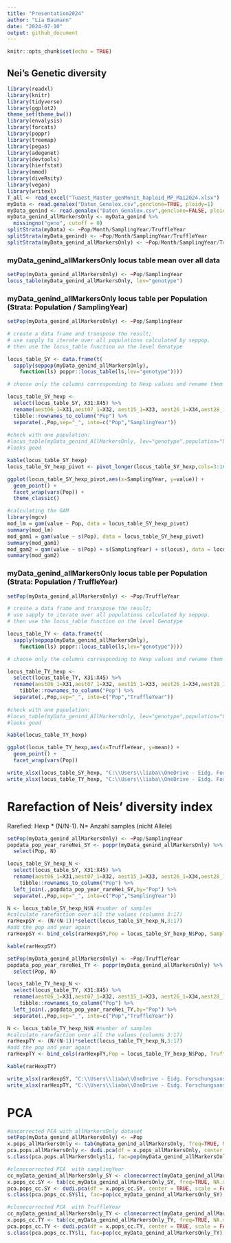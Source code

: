```yaml
---
title: "Presentation2024"
author: "Lia Baumann"
date: "2024-07-10"
output: github_document
---
```


```r
knitr::opts_chunk$set(echo = TRUE)
```

## Nei's Genetic diversity

```r
library(readxl)
library(knitr)
library(tidyverse)
library(ggplot2)
theme_set(theme_bw())
library(envalysis)
library(forcats)
library(poppr)
library(treemap)
library(pegas)
library(adegenet)
library(devtools)
library(hierfstat)
library(mmod)
library(diveRsity)
library(vegan)
library(writexl)
T_all <- read_excel("Tuaest_Master_genMonit_haploid_MP_Mai2024.xlsx")
myData <- read.genalex("Daten_Genalex.csv",genclone=TRUE, ploidy=1)
myData_genind <- read.genalex("Daten_Genalex.csv",genclone=FALSE, ploidy=1)
myData_genind_allMarkersOnly <- myData_genind %>%
  missingno("geno", cutoff = 0)
splitStrata(myData) <- ~Pop/Month/SamplingYear/TruffleYear
splitStrata(myData_genind) <- ~Pop/Month/SamplingYear/TruffleYear
splitStrata(myData_genind_allMarkersOnly) <- ~Pop/Month/SamplingYear/TruffleYear
```

### myData_genind_allMarkersOnly locus table mean over all data
```r
setPop(myData_genind_allMarkersOnly) <- ~Pop/SamplingYear
locus_table(myData_genind_allMarkersOnly, lev="genotype")
```

### myData_genind_allMarkersOnly locus table per Population (Strata: Population / SamplingYear)
```r
setPop(myData_genind_allMarkersOnly) <- ~Pop/SamplingYear

# create a data frame and transpose the result;
# use sapply to iterate over all populations calculated by seppop.
# then use the locus_table function on the level Genotype

locus_table_SY <- data.frame(t(
  sapply(seppop(myData_genind_allMarkersOnly),
    function(ls) poppr::locus_table(ls,lev="genotype"))))

# choose only the columns corresponding to Hexp values and rename them with their loci

locus_table_SY_hexp <- 
  select(locus_table_SY, X31:X45) %>%
  rename(aest06_1=X31,aest07_1=X32, aest15_1=X33, aest26_1=X34,aest28_1=X35, aest35_1=X36, aest36_1=X37, aest01_1=X38, aest10_1=X39, aest18_1=X40, aest24_1=X41, aest25_1=X42, aest29_1=X43, aest31_1=X44, mean=X45) %>%
  tibble::rownames_to_column("Pop") %>%
  separate(.,Pop,sep="_", into=c("Pop","SamplingYear"))
                                      
#check with one population:
#locus_table(myData_genind_AllMarkersOnly, lev="genotype",population="UEB_2015")
#looks good

kable(locus_table_SY_hexp)
locus_table_SY_hexp_pivot <- pivot_longer(locus_table_SY_hexp,cols=3:16,names_to="locus",values_to="value")

ggplot(locus_table_SY_hexp_pivot,aes(x=SamplingYear, y=value)) +
  geom_point() +
  facet_wrap(vars(Pop)) +
  theme_classic()
```

```r
#calculating the GAM
library(mgcv)
mod_lm = gam(value ~ Pop, data = locus_table_SY_hexp_pivot)
summary(mod_lm)
mod_gam1 = gam(value ~ s(Pop), data = locus_table_SY_hexp_pivot)
summary(mod_gam1)
mod_gam2 = gam(value ~ s(Pop) + s(SamplingYear) + s(locus), data = locus_table_SY_hexp_pivot)
summary(mod_gam2)
```


### myData_genind_allMarkersOnly locus table per Population (Strata: Population / TruffleYear)
```r
setPop(myData_genind_allMarkersOnly) <- ~Pop/TruffleYear

# create a data frame and transpose the result;
# use sapply to iterate over all populations calculated by seppop.
# then use the locus_table function on the level Genotype

locus_table_TY <- data.frame(t(
  sapply(seppop(myData_genind_allMarkersOnly),
    function(ls) poppr::locus_table(ls,lev="genotype"))))

# choose only the columns corresponding to Hexp values and rename them with their loci

locus_table_TY_hexp <- 
  select(locus_table_TY, X31:X45) %>%
  rename(aest06_1=X31,aest07_1=X32, aest15_1=X33, aest26_1=X34,aest28_1=X35, aest35_1=X36, aest36_1=X37, aest01_1=X38, aest10_1=X39, aest18_1=X40, aest24_1=X41, aest25_1=X42, aest29_1=X43, aest31_1=X44, mean=X45) %>%
    tibble::rownames_to_column("Pop") %>%
  separate(.,Pop,sep="_", into=c("Pop","TruffleYear"))
                                      
#check with one population:
#locus_table(myData_genind_AllMarkersOnly, lev="genotype",population="UEB_2015")
#looks good

kable(locus_table_TY_hexp)

ggplot(locus_table_TY_hexp,aes(x=TruffleYear, y=mean)) +
  geom_point() +
  facet_wrap(vars(Pop))
```

```r
write_xlsx(locus_table_SY_hexp, "C:\\Users\\liaba\\OneDrive - Eidg. Forschungsanstalt WSL\\R\\truffles\\Presentation-Summer-24_files\\locus_table_SY_hexp.xlsx")
write_xlsx(locus_table_TY_hexp, "C:\\Users\\liaba\\OneDrive - Eidg. Forschungsanstalt WSL\\R\\truffles\\Presentation-Summer-24_files\\locus_table_TY_hexp.xlsx")
```

# Rarefaction of Neis' diversity index
Rarefied: Hexp * (N/N-1). N= Anzahl samples (nicht Allele)

```r
setPop(myData_genind_allMarkersOnly) <- ~Pop/SamplingYear
popdata_pop_year_rareNei_SY <- poppr(myData_genind_allMarkersOnly) %>%
  select(Pop, N)

locus_table_SY_hexp_N <- 
  select(locus_table_SY, X31:X45) %>%
  rename(aest06_1=X31,aest07_1=X32, aest15_1=X33, aest26_1=X34,aest28_1=X35, aest35_1=X36, aest36_1=X37, aest01_1=X38, aest10_1=X39, aest18_1=X40, aest24_1=X41, aest25_1=X42, aest29_1=X43, aest31_1=X44, mean=X45) %>%
    tibble::rownames_to_column("Pop") %>%
  left_join(.,popdata_pop_year_rareNei_SY,by="Pop") %>%
  separate(.,Pop,sep="_", into=c("Pop","SamplingYear"))

N <- locus_table_SY_hexp_N$N #number of samples
#calculate rarefaction over all the values (columns 3:17)
rarHexpSY <- (N/(N-1))*select(locus_table_SY_hexp_N,3:17)
#add the pop and year again
rarHexpSY <- bind_cols(rarHexpSY,Pop = locus_table_SY_hexp_N$Pop, SamplingYear = locus_table_SY_hexp_N$SamplingYear)

kable(rarHexpSY)

```

```r
setPop(myData_genind_allMarkersOnly) <- ~Pop/TruffleYear
popdata_pop_year_rareNei_TY <- poppr(myData_genind_allMarkersOnly) %>%
  select(Pop, N)

locus_table_TY_hexp_N <- 
  select(locus_table_TY, X31:X45) %>%
  rename(aest06_1=X31,aest07_1=X32, aest15_1=X33, aest26_1=X34,aest28_1=X35, aest35_1=X36, aest36_1=X37, aest01_1=X38, aest10_1=X39, aest18_1=X40, aest24_1=X41, aest25_1=X42, aest29_1=X43, aest31_1=X44, mean=X45) %>%
    tibble::rownames_to_column("Pop") %>%
  left_join(.,popdata_pop_year_rareNei_TY,by="Pop") %>%
  separate(.,Pop,sep="_", into=c("Pop","TruffleYear"))

N <- locus_table_TY_hexp_N$N #number of samples
#calculate rarefaction over all the values (columns 3:17)
rarHexpTY <- (N/(N-1))*select(locus_table_TY_hexp_N,3:17)
#add the pop and year again
rarHexpTY <- bind_cols(rarHexpTY,Pop = locus_table_TY_hexp_N$Pop, TruffleYear = locus_table_TY_hexp_N$TruffleYear)

kable(rarHexpTY)

```


```r
write_xlsx(rarHexpSY, "C:\\Users\\liaba\\OneDrive - Eidg. Forschungsanstalt WSL\\R\\truffles\\Presentation-Summer-24_files\\rarHexpSY.xlsx")
write_xlsx(rarHexpTY, "C:\\Users\\liaba\\OneDrive - Eidg. Forschungsanstalt WSL\\R\\truffles\\Presentation-Summer-24_files\\rarHexpTY.xlsx")
```

# PCA

```r
#uncorrected PCA with allMarkersOnly dataset
setPop(myData_genind_allMarkersOnly) <- ~Pop
x.pops_allMarkersOnly <- tab(myData_genind_allMarkersOnly, freq=TRUE, NA.method="mean")
pca.pops.allMarkersOnly <- dudi.pca(df = x.pops_allMarkersOnly, center = TRUE, scale = FALSE, scannf = FALSE, nf = 2)
s.class(pca.pops.allMarkersOnly$li, fac=pop(myData_genind_allMarkersOnly), col=funky(15))

#clonecorrected PCA  with samplingYear
cc_myData_genind_allMarkersOnly_SY <- clonecorrect(myData_genind_allMarkersOnly,strata=~Pop/SamplingYear)
x.pops_cc.SY <- tab(cc_myData_genind_allMarkersOnly_SY, freq=TRUE, NA.method="mean")
pca.pops_cc.SY <- dudi.pca(df = x.pops_cc.SY, center = TRUE, scale = FALSE, scannf = FALSE, nf = 2)
s.class(pca.pops_cc.SY$li, fac=pop(cc_myData_genind_allMarkersOnly_SY), col=funky(15))

#clonecorrected PCA  with TruffleYear
cc_myData_genind_allMarkersOnly_TY <- clonecorrect(myData_genind_allMarkersOnly,strata=~Pop/TruffleYear)
x.pops_cc.TY <- tab(cc_myData_genind_allMarkersOnly_TY, freq=TRUE, NA.method="mean")
pca.pops_cc.TY <- dudi.pca(df = x.pops_cc.TY, center = TRUE, scale = FALSE, scannf = FALSE, nf = 2)
s.class(pca.pops_cc.TY$li, fac=pop(cc_myData_genind_allMarkersOnly_TY), col=funky(15))
```